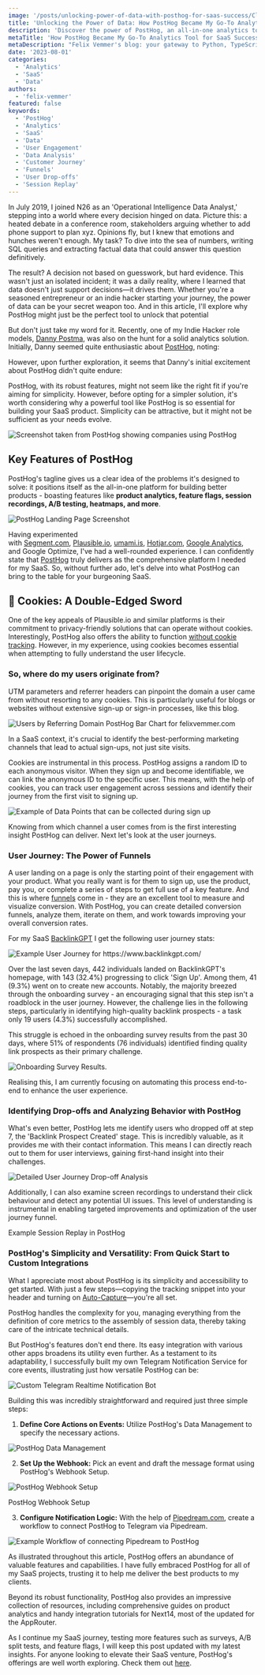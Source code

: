 ```yaml
---
image: '/posts/unlocking-power-of-data-with-posthog-for-saas-success/CleanShot-2023-07-29-at-23.43.24@2x.png'
title: 'Unlocking the Power of Data: How PostHog Became My Go-To Analytics Tool for SaaS Success'
description: 'Discover the power of PostHog, an all-in-one analytics tool for SaaS'
metaTitle: 'How PostHog Became My Go-To Analytics Tool for SaaS Success'
metaDescription: "Felix Vemmer's blog: your gateway to Python, TypeScript, full-stack mastery. Subscribe for exclusive content and become part of our learning community!"
date: '2023-08-01'
categories:
  - 'Analytics'
  - 'SaaS'
  - 'Data'
authors:
  - 'felix-vemmer'
featured: false
keywords:
  - 'PostHog'
  - 'Analytics'
  - 'SaaS'
  - 'Data'
  - 'User Engagement'
  - 'Data Analysis'
  - 'Customer Journey'
  - 'Funnels'
  - 'User Drop-offs'
  - 'Session Replay'
---
```


In July 2019, I joined N26 as an 'Operational Intelligence Data Analyst,' stepping into a world where every decision hinged on data. Picture this: a heated debate in a conference room, stakeholders arguing whether to add phone support to plan xyz. Opinions fly, but I knew that emotions and hunches weren't enough. My task? To dive into the sea of numbers, writing SQL queries and extracting factual data that could answer this question definitively.

The result? A decision not based on guesswork, but hard evidence. This wasn't just an isolated incident; it was a daily reality, where I learned that data doesn't just support decisions—it drives them. Whether you're a seasoned entrepreneur or an indie hacker starting your journey, the power of data can be your secret weapon too. And in this article, I'll explore why PostHog might just be the perfect tool to unlock that potential

But don't just take my word for it. Recently, one of my Indie Hacker role models, [Danny Postma](https://twitter.com/dannypostmaa?ref=felixvemmer.com), was also on the hunt for a solid analytics solution. Initially, Danny seemed quite enthusiastic about [PostHog](https://posthog.com/?ref=felixvemmer.com), noting:

<Tweet id="1670412104875282433" />

However, upon further exploration, it seems that Danny's initial excitement about PostHog didn't quite endure:

<Tweet id="1670646827618816002" />

PostHog, with its robust features, might not seem like the right fit if you're aiming for simplicity. However, before opting for a simpler solution, it's worth considering why a powerful tool like PostHog is so essential for building your SaaS product. Simplicity can be attractive, but it might not be sufficient as your needs evolve.

<Image
  className="my-4 rounded-lg"
  src="/posts/unlocking-power-of-data-with-posthog-for-saas-success/CleanShot-2023-07-06-at-20.40.49@2x.png"
  alt="Screenshot taken from PostHog showing companies using PostHog"
  width={800}
  height={600}
/>

## Key Features of PostHog

PostHog's tagline gives us a clear idea of the problems it's designed to solve: it positions itself as the all-in-one platform for building better products - boasting features like **product analytics, feature flags, session recordings, A/B testing, heatmaps, and more**.

<Image
  className="my-4 rounded-lg"
  src="/posts/unlocking-power-of-data-with-posthog-for-saas-success/CleanShot-2023-07-29-at-23.52.06@2x.png"
  alt="PostHog Landing Page Screenshot"
  width={800}
  height={600}
/>

Having experimented with [Segment.com](https://segment.com/?ref=felixvemmer.com), [Plausible.io](https://plausible.io/?ref=felixvemmer.com), [umami.is](https://umami.is/?ref=felixvemmer.com), [Hotjar.com](https://www.hotjar.com/?ref=felixvemmer.com), [Google Analytics](https://analytics.google.com/analytics?ref=felixvemmer.com), and Google Optimize, I've had a well-rounded experience. I can confidently state that [PostHog](https://posthog.com/?ref=felixvemmer.com) truly delivers as the comprehensive platform I needed for my SaaS. So, without further ado, let's delve into what PostHog can bring to the table for your burgeoning SaaS.

## 🍪 Cookies: A Double-Edged Sword

One of the key appeals of Plausible.io and similar platforms is their commitment to privacy-friendly solutions that can operate without cookies. Interestingly, PostHog also offers the ability to function [without cookie tracking](https://posthog.com/tutorials/cookieless-tracking?ref=felixvemmer.com). However, in my experience, using cookies becomes essential when attempting to fully understand the user lifecycle.

### So, where do my users originate from?

UTM parameters and referrer headers can pinpoint the domain a user came from without resorting to any cookies. This is particularly useful for blogs or websites without extensive sign-up or sign-in processes, like this blog.

<Image
  className="my-4 rounded-lg"
  src="/posts/unlocking-power-of-data-with-posthog-for-saas-success/CleanShot-2023-07-23-at-12.27.45@2x.png"
  alt="Users by Referring Domain PostHog Bar Chart for felixvemmer.com"
  width={800}
  height={600}
/>

In a SaaS context, it's crucial to identify the best-performing marketing channels that lead to actual sign-ups, not just site visits.

Cookies are instrumental in this process. PostHog assigns a random ID to each anonymous visitor. When they sign up and become identifiable, we can link the anonymous ID to the specific user. This means, with the help of cookies, you can track user engagement across sessions and identify their journey from the first visit to signing up.

<Image
  className="my-4 rounded-lg"
  src="/posts/unlocking-power-of-data-with-posthog-for-saas-success/CleanShot-2023-07-23-at-12.34.43@2x.png"
  alt="Example of Data Points that can be collected during sign up"
  width={800}
  height={600}
/>

Knowing from which channel a user comes from is the first interesting insight PostHog can deliver. Next let's look at the user journeys.

### User Journey: The Power of Funnels

A user landing on a page is only the starting point of their engagement with your product. What you really want is for them to sign up, use the product, pay you, or complete a series of steps to get full use of a key feature. And this is where [funnels](https://posthog.com/tutorials/funnels?ref=felixvemmer.com) come in - they are an excellent tool to measure and visualize conversion. With PostHog, you can create detailed conversion funnels, analyze them, iterate on them, and work towards improving your overall conversion rates.

For my SaaS [BacklinkGPT](https://www.backlinkgpt.com/?ref=felixvemmer.com) I get the following user journey stats:

<Image
  className="my-4 rounded-lg"
  src="/posts/unlocking-power-of-data-with-posthog-for-saas-success/CleanShot-2023-07-24-at-17.20.06@2x.png"
  alt="Example User Journey for https://www.backlinkgpt.com/"
  width={800}
  height={600}
/>

Over the last seven days, 442 individuals landed on BacklinkGPT's homepage, with 143 (32.4%) progressing
to click 'Sign Up'. Among them, 41 (9.3%) went on to create new accounts. Notably, the majority breezed
through the onboarding survey - an encouraging signal that this step isn't a roadblock in the user journey.
However, the challenge lies in the following steps, particularly in identifying high-quality backlink
prospects - a task only 19 users (4.3%) successfully accomplished.

This struggle is echoed in the onboarding survey results from the past 30 days, where 51% of respondents (76 individuals) identified finding quality link prospects as their primary challenge.

<Image
  className="my-4 rounded-lg"
  src="/posts/unlocking-power-of-data-with-posthog-for-saas-success/CleanShot-2023-07-24-at-17.38.01@2x.png"
  alt="Onboarding Survey Results."
  width={800}
  height={600}
/>

Realising this, I am currently focusing on automating this process end-to-end to enhance the user experience.

### Identifying Drop-offs and Analyzing Behavior with PostHog

What's even better, PostHog lets me identify users who dropped off at step 7, the 'Backlink Prospect Created' stage. This is incredibly valuable, as it provides me with their contact information. This means I can directly reach out to them for user interviews, gaining first-hand insight into their challenges.

<Image
  className="my-4 rounded-lg"
  src="/posts/unlocking-power-of-data-with-posthog-for-saas-success/CleanShot-2023-07-24-at-17.46.21@2x.png"
  alt="Detailed User Journey Drop-off Analysis"
  width={800}
  height={600}
/>

Additionally, I can also examine screen recordings to understand their click behaviour and detect any
potential UI issues. This level of understanding is instrumental in enabling targeted improvements and
optimization of the user journey funnel.

Example Session Replay in PostHog

### PostHog's Simplicity and Versatility: From Quick Start to Custom Integrations

What I appreciate most about PostHog is its simplicity and accessibility to get started. With just a few steps—copying the tracking snippet into your header and turning on [Auto-Capture](https://posthog.com/docs/product-analytics/autocapture?ref=felixvemmer.com)—you're all set.

PostHog handles the complexity for you, managing everything from the definition of core metrics to the assembly of session data, thereby taking care of the intricate technical details.

But PostHog's features don't end there. Its easy integration with various other apps broadens its utility even further. As a testament to its adaptability, I successfully built my own Telegram Notification Service for core events, illustrating just how versatile PostHog can be:

<Image
  className="my-4 rounded-lg"
  src="/posts/unlocking-power-of-data-with-posthog-for-saas-success/CleanShot-2023-07-29-at-23.33.00@2x.png"
  alt="Custom Telegram Realtime Notification Bot"
  width={800}
  height={600}
/>

Building this was incredibly straightforward and required just three simple steps:

1. **Define Core Actions on Events:** Utilize PostHog's Data Management to specify the necessary actions.

<Image
  className="my-4 rounded-lg"
  src="/posts/unlocking-power-of-data-with-posthog-for-saas-success/CleanShot-2023-07-29-at-23.23.12@2x.png"
  alt="PostHog Data Management"
  width={800}
  height={600}
/>

2. **Set Up the Webhook:** Pick an event and draft the message format using PostHog's Webhook Setup.

<Image
  className="my-4 rounded-lg"
  src="/posts/unlocking-power-of-data-with-posthog-for-saas-success/CleanShot-2023-07-29-at-23.25.08@2x-1.png"
  alt="PostHog Webhook Setup"
  width={800}
  height={600}
/>

PostHog Webhook Setup

3. **Configure Notification Logic:** With the help of [Pipedream.com](https://pipedream.com/workflows?ref=felixvemmer.com), create a workflow to connect PostHog to Telegram via Pipedream.

<Image
  className="my-4 rounded-lg"
  src="/posts/unlocking-power-of-data-with-posthog-for-saas-success/CleanShot-2023-07-29-at-23.29.36@2x.png"
  alt="Example Workflow of connecting Pipedream to PostHog"
  width={800}
  height={600}
/>

As illustrated throughout this article, PostHog offers an abundance of valuable features and capabilities. I have fully embraced PostHog for all of my SaaS projects, trusting it to help me deliver the best products to my clients.

Beyond its robust functionality, PostHog also provides an impressive collection of resources, including comprehensive guides on product analytics and handy integration tutorials for Next14, most of the updated for the AppRouter.

As I continue my SaaS journey, testing more features such as surveys, A/B split tests, and feature flags, I will keep this post updated with my latest insights. For anyone looking to elevate their SaaS venture, PostHog's offerings are well worth exploring. Check them out [here](https://posthog.com/docs?ref=felixvemmer.com).

